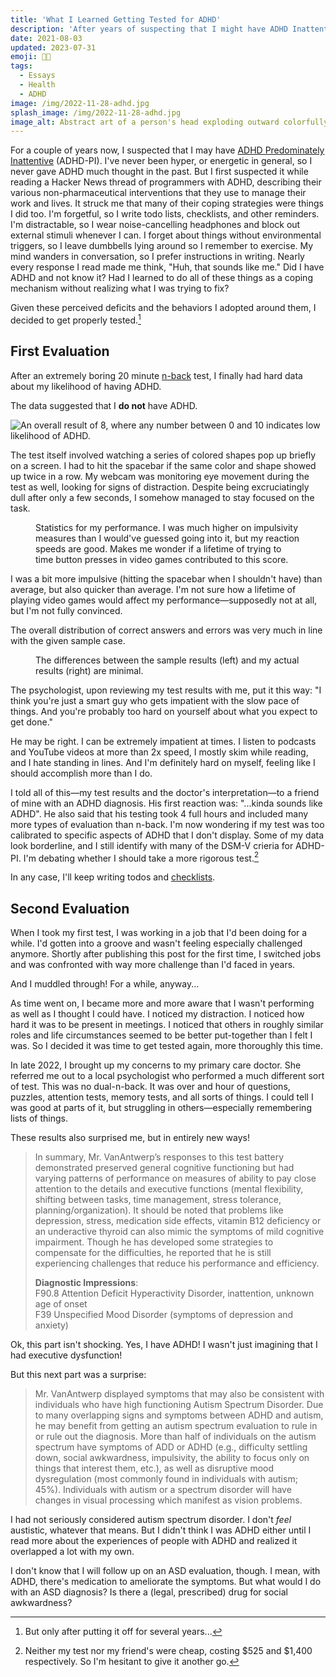 ```yaml
---
title: 'What I Learned Getting Tested for ADHD'
description: 'After years of suspecting that I might have ADHD Inattentive Type, I finally got psychological testing. The results surprised me!'
date: 2021-08-03
updated: 2023-07-31
emoji: 😵‍💫
tags:
  - Essays
  - Health
  - ADHD
image: /img/2022-11-28-adhd.jpg
splash_image: /img/2022-11-28-adhd.jpg
image_alt: Abstract art of a person's head exploding outward colorfully.
---
```



For a couple of years now, I suspected that I may have [ADHD Predominately Inattentive](https://en.wikipedia.org/wiki/Attention_deficit_hyperactivity_disorder_predominantly_inattentive) (ADHD-PI). I've never been hyper, or energetic in general, so I never gave ADHD much thought in the past. But I first suspected it while reading a Hacker News thread of programmers with ADHD, describing their various non-pharmaceutical interventions that they use to manage their work and lives. It struck me that many of their coping strategies were things I did too. I'm forgetful, so I write todo lists, checklists, and other reminders. I'm distractable, so I wear noise-cancelling headphones and block out external stimuli whenever I can. I forget about things without environmental triggers, so I leave dumbbells lying around so I remember to exercise. My mind wanders in conversation, so I prefer instructions in writing. Nearly every response I read made me think, "Huh, that sounds like me." Did I have ADHD and not know it? Had I learned to do all of these things as a coping mechanism without realizing what I was trying to fix?

Given these perceived deficits and the behaviors I adopted around them, I decided to get properly tested.[^1]

## First Evaluation

After an extremely boring 20 minute [n-back](https://en.wikipedia.org/wiki/N-back) test, I finally had hard data about my likelihood of having ADHD.

The data suggested that I **do not** have ADHD.

![An overall result of 8, where any number between 0 and 10 indicates low likelihood of ADHD.](/img/2021-08-03-adhd-gauge.png)

The test itself involved watching a series of colored shapes pop up briefly on a screen. I had to hit the spacebar if the same color and shape showed up twice in a row. My webcam was monitoring eye movement during the test as well, looking for signs of distraction. Despite being excruciatingly dull after only a few seconds, I somehow managed to stay focused on the task.

<figure>
	<Picture
		src="/img/2021-08-03-adhd-test-deviations.png"
		alt="Table showing deviations from the norm. I was at the 69th percentile for MicroEventsX, whatever that means. 84th percentile for impulsivity measured by comission errors, but still within one standard deviation. 38th percentile for omission errors, 34th for reaction time, and 38th for variation in reaction time."
		title="Table showing deviations from the norm. I was at the 69th percentile for MicroEventsX, whatever that means. 84th percentile for impulsivity measured by comission errors, but still within one standard deviation. 38th percentile for omission errors, 34th for reaction time, and 38th for variation in reaction time."
		aspectRatio={1178 / 281}
		widths={[400, 800, 1200]}
		sizes="container(min-width: 1200px) 1200px, container(min-width: 800px) 800px,400px"
		formats={['png']}
	/>
	<figcaption>
		Statistics for my performance. I was much higher on impulsivity measures
		than I would've guessed going into it, but my reaction speeds are good.
		Makes me wonder if a lifetime of trying to time button presses in video
		games contributed to this score.
	</figcaption>
</figure>

I was a bit more impulsive (hitting the spacebar when I shouldn't have) than average, but also quicker than average. I'm not sure how a lifetime of playing video games would affect my performance—supposedly not at all, but I'm not fully convinced.

The overall distribution of correct answers and errors was very much in line with the given sample case.

<figure className="images__two-side-by-side">
	<Picture
		src="/img/2021-08-03-adhd-test-sample.png"
		alt="Sample Results."
		aspectRatio={1200 / 740}
		widths={[400, 800, 1200]}
		sizes="container(min-width: 1200px) 1200px, container(min-width: 800px) 800px,400px"
		formats={['png']}
		fit="contain"
	/>
	<Picture
		src="/img/2021-08-03-adhd-test-result.png"
		alt="Actual Results."
		aspectRatio={1200 / 740}
		widths={[400, 800, 1200]}
		sizes="container(min-width: 1200px) 1200px, container(min-width: 800px) 800px,400px"
		formats={['png']}
		fit="contain"
	/>
	<figcaption>
		The differences between the sample results (left) and my actual results
		(right) are minimal.
	</figcaption>
</figure>

The psychologist, upon reviewing my test results with me, put it this way: "I think you're just a smart guy who gets impatient with the slow pace of things. And you're probably too hard on yourself about what you expect to get done."

He may be right. I can be extremely impatient at times. I listen to podcasts and YouTube videos at more than 2x speed, I mostly skim while reading, and I hate standing in lines. And I'm definitely hard on myself, feeling like I should accomplish more than I do.

I told all of this—my test results and the doctor's interpretation—to a friend of mine with an ADHD diagnosis. His first reaction was: "...kinda sounds like ADHD". He also said that his testing took 4 full hours and included many more types of evaluation than n-back. I'm now wondering if my test was too calibrated to specific aspects of ADHD that I don't display. Some of my data look borderline, and I still identify with many of the DSM-V crieria for ADHD-PI. I'm debating whether I should take a more rigorous test.[^2]

In any case, I'll keep writing todos and [checklists](https://amzn.to/3ysvu74).

## Second Evaluation

When I took my first test, I was working in a job that I'd been doing for a while. I'd gotten into a groove and wasn't feeling especially challenged anymore. Shortly after publishing this post for the first time, I switched jobs and was confronted with way more challenge than I'd faced in years.

And I muddled through! For a while, anyway...

As time went on, I became more and more aware that I wasn't performing as well as I thought I could have. I noticed my distraction. I noticed how hard it was to be present in meetings. I noticed that others in roughly similar roles and life circumstances seemed to be better put-together than I felt I was. So I decided it was time to get tested again, more thoroughly this time.

In late 2022, I brought up my concerns to my primary care doctor. She referred me out to a local psychologist who performed a much different sort of test. This was no dual-n-back. It was over and hour of questions, puzzles, attention tests, memory tests, and all sorts of things. I could tell I was good at parts of it, but struggling in others—especially remembering lists of things.

These results also surprised me, but in entirely new ways!

> In summary, Mr. VanAntwerp’s responses to this test battery demonstrated preserved general cognitive functioning but had varying patterns of performance on measures of ability to pay close attention to the details and executive functions (mental flexibility, shifting between tasks, time management, stress tolerance, planning/organization). It should be noted that problems like depression, stress, medication side effects, vitamin B12 deficiency or an underactive thyroid can also mimic the symptoms of mild cognitive impairment. Though he has developed some strategies to compensate for the difficulties, he reported that he is still experiencing challenges that reduce his performance and efficiency.
>
> **Diagnostic Impressions**:  
> F90.8 Attention Deficit Hyperactivity Disorder, inattention, unknown age of onset  
> F39 Unspecified Mood Disorder (symptoms of depression and anxiety)

Ok, this part isn't shocking. Yes, I have ADHD! I wasn't just imagining that I had executive dysfunction!

But this next part was a surprise:

> Mr. VanAntwerp displayed symptoms that may also be consistent with individuals who have high functioning Autism Spectrum Disorder. Due to many overlapping signs and symptoms between ADHD and autism, he may benefit from getting an autism spectrum evaluation to rule in or rule out the diagnosis. More than half of individuals on the autism spectrum have symptoms of ADD or ADHD (e.g., difficulty settling down, social awkwardness, impulsivity, the ability to focus only on things that interest them, etc.), as well as disruptive mood dysregulation (most commonly found in individuals with autism; 45%). Individuals with autism or a spectrum disorder will have changes in visual processing which manifest as vision problems.

I had not seriously considered autism spectrum disorder. I don't _feel_ austistic, whatever that means. But I didn't think I was ADHD either until I read more about the experiences of people with ADHD and realized it overlapped a lot with my own.

I don't know that I will follow up on an ASD evaluation, though. I mean, with ADHD, there's medication to ameliorate the symptoms. But what would I do with an ASD diagnosis? Is there a (legal, prescribed) drug for social awkwardness?

[^1]: But only after putting it off for several years...
[^2]: Neither my test nor my friend's were cheap, costing $525 and $1,400 respectively. So I'm hesitant to give it another go.

